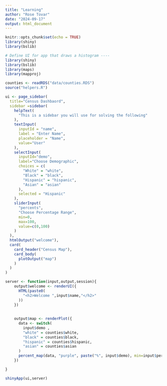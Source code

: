 ```yaml
---
title: "Learning"
author: "Rose Tovar"
date: "2024-09-17"
output: html_document
---
```


```r
knitr::opts_chunk$set(echo = TRUE)
library(shiny)
library(bslib)
```

```r
# Define UI for app that draws a histogram ----
library(shiny)
library(bslib)
library(maps)
library(mapproj)

counties <- readRDS("data/counties.RDS")
source("helpers.R")

ui <- page_sidebar(
  title="Census Dashbaord",
  sidebar =sidebar(
    helpText(
      "This is a sidebar you will use for solving the following"
    ),
    textInput(
      inputId = "name",
      label = "Enter Name",
      placeholder = "Name",
      value="User"
    ),
    selectInput(
      inputId="demo",
      label="Choose Demographic",
      choices = c(
        "White" = "white",
        "Black" = "black",
        "Hispanic" = "hispanic",
        "Asian" = "asian"
      ),
      selected = "Hispanic"
    ),
    sliderInput(
      "percents",
      "Choose Percentage Range",
      min=0,
      max=100,
      value=c(0,100)
    )
  ),
  htmlOutput("welcome"),
  card(
    card_header("Census Map"),
    card_body(
      plotOutput("map")
    )
  )
)

server <- function(input,output,session){
    output$welcome <- renderUI({
      HTML(paste0(
        "<h2>Welcome ",input$name,"</h2>"
      ))
    })
    
  
    output$map <- renderPlot({
      data <- switch(
        input$demo , 
        "white" = counties$white,
        "black" = counties$black,
        "hispanic" = counties$hispanic,
        "asian" = counties$asian
      )
      percent_map(data, "purple", paste("%", input$demo), min=input$percents[1], max=input$percents[2])
    })

}

shinyApp(ui,server)
```

